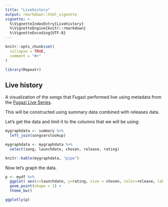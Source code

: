 ```yaml
---
title: "Livehistory"
output: rmarkdown::html_vignette
vignette: >
  %\VignetteIndexEntry{Livehistory}
  %\VignetteEngine{knitr::rmarkdown}
  %\VignetteEncoding{UTF-8}
---
```


```r
knitr::opts_chunk$set(
  collapse = TRUE,
  comment = "#>"
)
```

```r
library(Repeatr)
```

## Live history

A visualization of the songs that Fugazi performed live using metadata from the [Fugazi Live Series](https://www.dischord.com/fugazi_live_series).  

This will be constructed using summary data combined with releases data.

Let's get the data and limit it to the columns that we will be using: 

```r
mygraphdata <- summary %>%
  left_join(songvarslookup)

mygraphdata <- mygraphdata %>%
  select(song, launchdate, chosen, release, rating)

knitr::kable(mygraphdata, "pipe")

``` 

Now let's graph the data.  

```r

p <- mydf %>%
  ggplot( aes(x=launchdate, y=rating, size = chosen, color=release, label=song)) +
  geom_point(shape = 1) +
  theme_bw()

ggplotly(p)

```   


